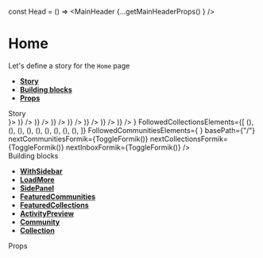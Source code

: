 

const Head = () => <MainHeader {...getMainHeaderProps() } />

<Meta title="Pages|Home" component={Home}/>


# Home
Let's define a story for the `Home` page
- **[Story](#story)**
- **[Building blocks](#modules)**
- **[Props](#props)**


<div id="story">Story</div>

<Preview>
  <Story name="Home page">
    <WithSidebar 
      HeaderBox={Head}
      SidebarBox={<Sidebar {...getSidebarProps()}/>}>
        <Home 
        InboxElements={<React.Fragment>
          <ActivityPreview key={1} {...activityPreviewProps('Added a link', <Resource {...ResourcePreviewProps() }/>)} />
          <ActivityPreview key={2} {...activityPreviewProps('Uploaded a resource', <Resource {...ResourcePreviewProps('license', 'pdf' ) }/>)} />
          <ActivityPreview key={3} {...activityPreviewProps('Created a comment', <Comment {...CommentPreviewProps() }/>)} />
          <ActivityPreview key={4} {...activityPreviewProps('Created a comment', <Comment {...CommentPreviewProps() }/>)} />
          <ActivityPreview key={5} {...activityPreviewProps('Like a comment', <LikedComment {...LikedCommentPreviewProps() }/>)} />
          <ActivityPreview key={6} {...activityPreviewProps('Created a comment', <Comment {...CommentPreviewProps() }/>)} />
          <ActivityPreview key={7} {...activityPreviewProps('Created a comment', <Comment {...CommentPreviewProps() }/>)} />
        </React.Fragment>}
        FollowedCollectionsElements={[
            (<Collection key={1} {...CollectionPreviewProps()} />),
            (<Collection key={2} {...CollectionPreviewProps()} />),
            (<Collection key={3} {...CollectionPreviewProps()} />),
            (<Collection key={4} {...CollectionPreviewProps()} />),
            (<Collection key={5} {...CollectionPreviewProps()} />),
            (<Collection key={6} {...CollectionPreviewProps()} />),
            (<Collection key={7} {...CollectionPreviewProps()} />),
            (<Collection key={8} {...CollectionPreviewProps()} />),
            (<Collection key={9} {...CollectionPreviewProps()} />),
          ]}
        FollowedCommunitiesElements={
          <React.Fragment>
            <Community key={1} {...CommunityPreviewProps()} />
            <Community key={2} {...CommunityPreviewProps()} />
            <Community key={3} {...CommunityPreviewProps()} />
            <Community key={4} {...CommunityPreviewProps()} />
            <Community key={5} {...CommunityPreviewProps()} />
            <Community key={6} {...CommunityPreviewProps()} />
            <Community key={7} {...CommunityPreviewProps()} />
          </React.Fragment>
        }
        basePath={"/"}
        nextCommunitiesFormik={ToggleFormik()}
        nextCollectionsFormik={ToggleFormik()}
        nextInboxFormik={ToggleFormik()}
        />
    </WithSidebar>
  </Story>
</Preview>

<div id="modules">Building blocks</div>

- **[WithSidebar](#)**
- **[LoadMore](#)**
- **[SidePanel](#)**
- **[FeaturedCommunities](#)**
- **[FeaturedCollections](#)**
- **[ActivityPreview](#)**
- **[Community](#)**
- **[Collection](#)**


<div id="props">Props</div>

<Props of={Home} />